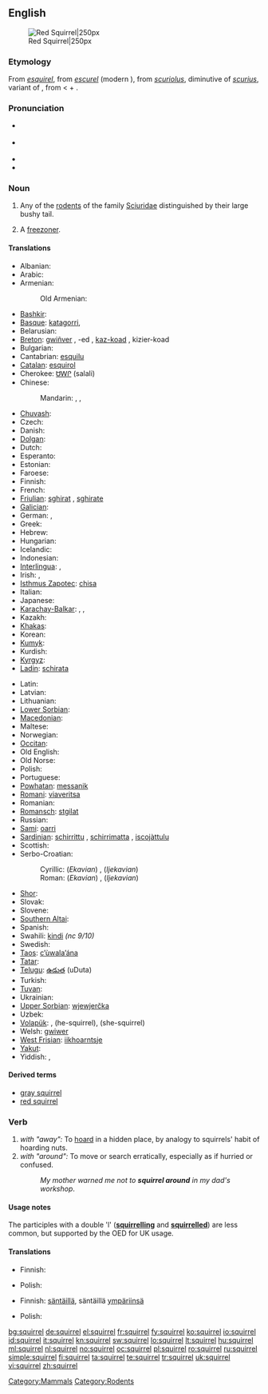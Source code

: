 {{wikipedia}}
==English==
[[Image:Eichhörnchen Düsseldorf Hofgarten edit.jpg|thumb|Red Squirrel|250px]]

===Etymology===
From {{etyl|xno}} ''[[esquirel]]'', from {{etyl|fro}} ''[[escurel]]'' (modern {{etyl|fr}} {{term|écureuil|lang=fr}}), from {{etyl|VL.}} ''[[scuriolus]]'', diminutive of ''[[scurius]]'', variant of {{etyl|la}} {{term|sciurus|lang=la}}, from {{etyl|grc}} {{term|σκίουρος|lang=grc|sc=polytonic|tr=skíouros}} < {{term|σκιά||shade, shadow|lang=grc|sc=polytonic|tr=skiá}} + {{term|οὐρά||tail|lang=grc|sc=polytonic|tr=ourá}}.

===Pronunciation===
* {{a|Aus|UK}} {{IPA|/ˈskwɪɹ.əl/}}
* {{a|CA|US}} {{IPA|/ˈskwɝ.əl/|/ˈskwɝl/}}
* {{audio|En-ca-squirrel.ogg|Audio (CA)}}
* {{rhymes|ɪrəl}}

===Noun===
{{en-noun}}

# Any of the [[rodent]]s of the family [[Sciuridae]] distinguished by their large bushy tail.
# {{often|disparaging}} A [[freezoner]].

====Translations====
{{trans-top|Rodent}}
* Albanian: {{t|sq|ketër|m|xs=Albanian}}
* Arabic: {{t-|ar|سنجاب|m|tr=sinjāb}}
* Armenian: {{t-|hy|սկյուռ|tr=skyuṙ}}
*: Old Armenian: {{tø|xcl|սկիւռ|tr=skiwṙ|sc=Armn|xs=Old Armenian}}
* [[Bashkir]]: {{tø|ba|тейен|tr=teyen|sc=Cyrl|xs=Bashkir}}
* [[Basque]]: [[katagorri]],  {{t-|eu|urtxintxa|xs=Basque}}
* Belarusian: {{t|be|звачайная ваверка|f|tr=zvačajnaja vaverka|xs=Belarusian}}
* [[Breton]]: [[gwiñver]] {{m}}, -ed {{p}}, [[kaz-koad]] {{m}}, kizier-koad {{p}}
* Bulgarian: {{t+|bg|катерица|f|tr=katerica}}
* Cantabrian: [[esquilu]] {{m}}
* [[Catalan]]: [[esquirol]] {{m}}
* Cherokee: [[ᏌᎳᎵ]] (salali)
* Chinese:
*: Mandarin: {{t-|cmn|松鼠|tr=sōngshǔ|sc=Hani}}, {{t-|cmn|松鼠|tr=huīshǔ|sc=Hani}}, {{t-|cmn|栗鼠|tr=lìshǔ|sc=Hani}}
* [[Chuvash]]: {{tø|cv|пакша|tr=pakşa|sc=Cyrl}}
* Czech: {{t+|cs|veverka|f}}
* Danish: {{t+|da|egern|n}}
* [[Dolgan]]: {{tø|dlg|тииҥ|tr=tiiñ|sc=Cyrl}}
* Dutch: {{t+|nl|eekhoorn|m}}
* Esperanto: {{t-|eo|sciuro|xs=Esperanto}}
* Estonian: {{t+|et|orav}}
* Faroese: {{t-|fo|íkorni|m|xs=Faroese}}
* Finnish: {{t+|fi|orava}}
* French: {{t+|fr|écureuil|m}}
* [[Friulian]]: [[sghirat]] {{m}}, [[sghirate]] {{g|Friulian}}
* [[Galician]]: {{t+|gl|esquío|m|xs=Galician}}
* German: {{t+|de|Eichhörnchen|n}}, {{t+|de|Hörnchen|n}}
* Greek: {{t+|el|σκίουρος|m|tr=skiouros}}
* Hebrew: {{t+|he|סנאי|m|tr=snai}}
* Hungarian: {{t+|hu|mókus}}
* Icelandic: {{t+|is|íkorni|m}}
* Indonesian: {{t+|id|bajing|xs=Indonesian}}
* [[Interlingua]]: {{t-|ia|sciuro|xs=Interlingua}}, {{t|ia|scuriolo|xs=Interlingua}}
* Irish: {{t-|ga|iora|m|xs=Irish}}, {{t|ga|madra crainn|m|xs=Irish}}
* [[Isthmus Zapotec]]: [[chisa]]
* Italian: {{t-|it|scoiattolo|m}}
* Japanese: {{t-|ja|栗鼠|tr=りす, risu}}
* [[Karachay-Balkar]]: {{tø|krc|эрлен|tr=erlen|sc=Cyrl}},  {{qualifier|karachay}} {{tø|krc|агъач къоян|tr=ağaç qoyan|sc=Cyrl}},  {{qualifier|obsolete}} {{tø|krc|тыйын|tr=tıyın|sc=Cyrl}}
* Kazakh: {{t|kk|тиін|tr=tiïn|sc=Cyrl|xs=Kazakh}}
* [[Khakas]]: {{tø|kjh|тиин|tr=tiin|sc=Cyrl}}
* Korean: {{t+|ko|다람쥐|tr=daramjwi|sc=Hang}}
* [[Kumyk]]: {{tø|kum|атъялман|tr=atyalman|sc=Cyrl}}
* Kurdish: {{ku-Arab|[[سیمۆره‌]]}}
* [[Kyrgyz]]: {{t|ky|тыйын чычкан|tr=tıyın çıçqan|sc=Cyrl|xs=Kyrgyz}}
* [[Ladin]]: [[schirata]] {{f}}
{{trans-mid}}
* Latin: {{t+|la|sciurus|m}}
* Latvian: {{t-|lv|vāvere|f|xs=Latvian}}
* Lithuanian: {{t+|lt|voverė|f|xs=Lithuanian}}
* [[Lower Sorbian]]: {{tø|dsb|njewjericka|f|xs=Lower Sorbian}}
* [[Macedonian]]: {{t|mk|верверица|f|tr=vervérica}}
* Maltese: {{t|mt|skwiril|m|xs=Maltese}}
* Norwegian: {{t+|no|ekorn|n}}
* [[Occitan]]: {{t+|oc|esquiròl|m|xs=Occitan}}
* Old English: {{t-|ang|acweorna|m|alt=ācweorna|xs=Old English}}
* Old Norse: {{tø|non|íkorni|m|xs=Old Norse}}
* Polish: {{t+|pl|wiewiórka|f}}
* Portuguese: {{t+|pt|esquilo|m}}
* [[Powhatan]]: [[messanik]]
* [[Romani]]: [[viaveritsa]] {{f}}
* Romanian: {{t+|ro|veveriţă|f}}
* [[Romansch]]: [[stgilat]] {{m}}
* Russian: {{t+|ru|белка|f|tr=bélka}}
* [[Sami]]: [[oarri]]
* [[Sardinian]]: [[schirrittu]] {{m}}, [[schirrimatta]] {{f}}, [[iscojàttulu]] {{m}}
* Scottish: {{t|gd|feòrag|xs=Scottish Gaelic}}
* Serbo-Croatian:
*: Cyrillic: (''Ekavian'') {{tø|sh|веверица|f|alt=ве̏верица|sc=Cyrl|xs=Serbo-Croatian}}, (''Ijekavian'') {{tø|sh|вјеверица|f|alt=вје̏верица|sc=Cyrl|xs=Serbo-Croatian}}
*: Roman: (''Ekavian'') {{tø|sh|veverica|f|alt=vȅverica|xs=Serbo-Croatian}}, (''Ijekavian'') {{tø|sh|vjeverica|f|alt=vjȅverica|xs=Serbo-Croatian}}
* [[Shor]]: {{tø|cjs|тииң|tr=tiiñ|sc=Cyrl}}
* Slovak: {{t-|sk|veverica|f}}
* Slovene: {{t+|sl|veverica|f}}
* [[Southern Altai]]: {{tø|alt|тийиҥ|tr=tiyiñ|sc=Cyrl}}
* Spanish: {{t+|es|ardilla|f}}
* Swahili: [[kindi]] ''(nc 9/10)''
* Swedish: {{t+|sv|ekorre|c}}
* [[Taos]]: [[c’ùwala’ána]]
* [[Tatar]]: {{t-|tt|tien|xs=Tatar}}
* [[Telugu]]: [[ఉడుత]] (uDuta)
* Turkish: {{t+|tr|sincap}}
* [[Tuvan]]: {{tø|tyv|дииң|tr=diiñ|sc=Cyrl}}
* Ukrainian: {{t+|uk|білка|f|tr=bílka|xs=Ukrainian}}
* [[Upper Sorbian]]: [[wjewjerčka]] {{f}}
* Uzbek: {{t|uz|olmaxon|xs=Uzbek}}
* [[Volapük]]: {{t+|vo|yat|xs=Volapük}}, {{t-|vo|hiyat|xs=Volapük}} (he-squirrel), {{t-|vo|jiyat|xs=Volapük}} (she-squirrel)
* Welsh: [[gwiwer]] {{f}}
* [[West Frisian]]: [[iikhoarntsje]] {{n}}
* [[Yakut]]: {{tø|sah|тииҥ|tr=tiiñ|sc=Cyrl}}
* Yiddish: {{t-|yi|וועוורקע|f|tr=veverke|xs=Yiddish}}, {{t-|yi|וועווריק|m|tr=vevrik|xs=Yiddish}}
{{trans-bottom}}

====Derived terms====
* [[gray squirrel]]
* [[red squirrel]]

===Verb===
{{en-verb|squirrel|ing}}

# ''with "away":'' To [[hoard]] in a hidden place, by analogy to squirrels' habit of hoarding nuts.
# ''with "around":'' To move or search erratically, especially as if hurried or confused.
#: ''My mother warned me not to '''squirrel around''' in my dad's workshop''.

====Usage notes====
The participles with a double 'l' ('''[[squirrelling]]''' and '''[[squirrelled]]''') are less common, but supported by the OED for UK usage.

====Translations====
{{trans-top|to squirrel away}}
* Finnish: {{t-|fi|hamstrata}}
{{trans-mid}}
* Polish: {{t-|pl|chomikować}}
{{trans-bottom}}

{{trans-top|to squirrel around}}
* Finnish: [[säntäillä]], säntäillä [[ympäri|ympäriinsä]]
{{trans-mid}}
* Polish: {{t-|pl|buszować}}
{{trans-bottom}}

[[Category:Mammals]]
[[Category:Rodents]]

[[bg:squirrel]]
[[de:squirrel]]
[[el:squirrel]]
[[fr:squirrel]]
[[fy:squirrel]]
[[ko:squirrel]]
[[io:squirrel]]
[[id:squirrel]]
[[it:squirrel]]
[[kn:squirrel]]
[[sw:squirrel]]
[[lo:squirrel]]
[[lt:squirrel]]
[[hu:squirrel]]
[[ml:squirrel]]
[[nl:squirrel]]
[[no:squirrel]]
[[oc:squirrel]]
[[pl:squirrel]]
[[ro:squirrel]]
[[ru:squirrel]]
[[simple:squirrel]]
[[fi:squirrel]]
[[ta:squirrel]]
[[te:squirrel]]
[[tr:squirrel]]
[[uk:squirrel]]
[[vi:squirrel]]
[[zh:squirrel]]
